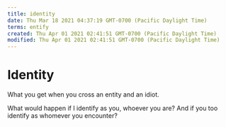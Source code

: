 ```yaml
---
title: identity
date: Thu Mar 18 2021 04:37:19 GMT-0700 (Pacific Daylight Time)
terms: entify
created: Thu Apr 01 2021 02:41:51 GMT-0700 (Pacific Daylight Time)
modified: Thu Apr 01 2021 02:41:51 GMT-0700 (Pacific Daylight Time)
---
```


# Identity

What you get when you cross an entity and an idiot.

What would happen if I identify as you, whoever you are? And if you too identify as whomever you encounter?
